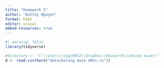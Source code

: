 ```yaml
---
title: "Homework 5"
author: "Ashley Nguyen"
format: html
editor: visual
embed-resources: true
---
```


```r
#| warning: false
library(tidyverse)
```

```r
#directory <- "C:\\Users\\cpgl0052\\Dropbox\\Research\\delong maze\\"
d <- read.csv(here("data/belong maze 40Ss.cs"))

```
